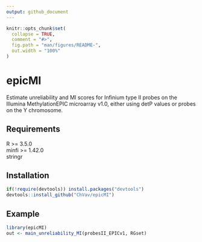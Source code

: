 ```yaml
---
output: github_document
---
```


<!-- README.md is generated from README.Rmd. Please edit that file -->

```r
knitr::opts_chunk$set(
  collapse = TRUE,
  comment = "#>",
  fig.path = "man/figures/README-",
  out.width = "100%"
)
```

# epicMI

<!-- badges: start -->
<!-- badges: end -->

Estimate unreliability and MI scores for Infinium type II probes on the Illumina MethylationEPIC microarray v1.0, either using detP values or probes on the Y chromosome.

## Requirements

R >= 3.5.0 <br>
minfi >= 1.42.0 <br>
stringr


## Installation

``` r
if(!require(devtools)) install.packages("devtools")
devtools::install_github("ChVav/epicMI")
```

## Example

``` r
library(epicMI)
out <- main_unreliability_MI(probesII_EPICv1, RGset)
```
